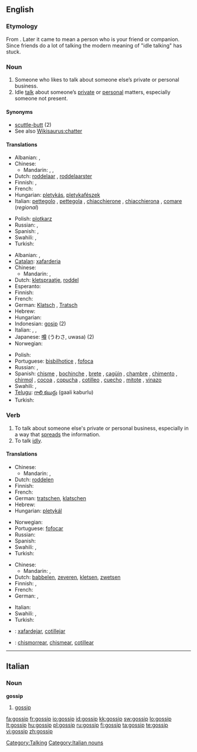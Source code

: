 {{wikipedia|dab=gossip (disambiguation)|gossip}}
==English==

===Etymology===
From {{etyl|ang}} {{term|godsibb|lang=ang||godparent}}. Later it came to mean a person who is your friend or companion. Since friends do a lot of talking the modern meaning of "idle talking" has stuck.

===Noun===
{{wikipedia}}
{{en-noun}}

# Someone who likes to talk about someone else’s private or personal business.
# Idle [[talk]] about someone’s [[private]] or [[personal]] matters, especially someone not present.

====Synonyms====
* [[scuttle-butt]] (2)
* See also [[Wikisaurus:chatter]]

====Translations====
{{trans-top|person}}
* Albanian: {{t-|sq|thashethemexhi|m|xs=Albanian}}, {{t+|sq|çuçurjar|m|xs=Albanian}}
* Chinese:
** Mandarin: {{t|zh|愛說閒話的人|sc=Hani}}, {{t|zh|爱说闲话的人|tr=ài shuō xiánhuà de rén|sc=Hani}}, {{t|zh|八卦的人|tr=bāguà de rén|sc=Hani}}
* Dutch: [[roddelaar]] {{m}}, [[roddelaarster]] {{f}}
* Finnish: {{t|fi|juoruilija}},  {{t|fi|juorukello}}
* French: {{t+|fr|commère|f}}
* Hungarian: [[pletykás]], [[pletykafészek]]
* Italian: [[pettegolo]] {{m}},  [[pettegola]] {{f}}, [[chiacchierone]] {{m}}, [[chiacchierona]] {{f}}, [[comare]] {{f}} (''regional'')
{{trans-mid}}
* Polish: [[plotkarz]] {{m}}
* Russian: {{t|ru|сплетник|m|sc=Cyrl|tr=spl'étnik}}, {{t|ru|сплетница|m|sc=Cyrl|tr=spl'étnica}}
* Spanish: {{t|es|chismoso|m}}, {{t|es|copuchento|m}}
* Swahili: {{t+|sw|tetesi|xs=Swahili}},  {{t+|sw|fitina|xs=Swahili}}
* Turkish: {{t|tr|dedikoducu}}
{{trans-bottom}}

{{trans-top|idle talk}}
* Albanian: {{t-|sq|thashetheme|f|xs=Albanian}}, {{t+|sq|çuçurimë|f|xs=Albanian}}
* [[Catalan]]: [[xafarderia]] {{f}}
* Chinese:
** Mandarin: {{t|zh|閒話|sc=Hani}}, {{t|zh|闲话|tr=xiánhuá|sc=Hani}}
* Dutch: [[kletspraatje]], [[roddel]]
* Esperanto: {{t-|eo|klaĉo|xs=Esperanto}}
* Finnish: {{t-|fi|juoru}}
* French: {{t+|fr|commérage}}
* German: [[Klatsch]] {{m}}, [[Tratsch]] {{m}}
* Hebrew: {{t-|he|רכילות|f|tr=rehilut|sc=Hebr}}
* Hungarian: {{t+|hu|pletyka}}
* Indonesian: [[gosip]] (2)
* Italian: {{t+|it|pettegolezzo|m}}, {{t-|it|chiacchera|f}}, {{t+|it|diceria|f}}
* Japanese: [[噂]] (うわさ, uwasa) (2)
* Norwegian: {{t|no|sladder|n}}
{{trans-mid}}
* Polish: {{t+|pl|plotka|f}}
* Portuguese: [[bisbilhotice]] {{f}},  [[fofoca]] {{f}} {{italbrac|Brazil}}
* Russian: {{t|ru|сплетни|f|p||sc=Cyrl|tr=spl'étni}}, {{t|ru|слухи|m|p|sc=Cyrl|tr=slúxi}}
* Spanish: [[chisme]] {{m}} {{italbrac|especially Latin America}}, [[bochinche]] {{m}} {{italbrac|Colombian Atlantic Coast|Dominican Republic|Panama|Puerto Rico - colloquial}}, [[brete]] {{f}} {{italbrac|Cuba|colloquial}},   [[cagüín]] {{m}} {{italbrac|Chile|colloquial}}, [[chambre]] {{m}} {{italbrac|El Salvador|Honduras - colloquial}},  [[chimento]] {{m}} {{italbrac|Argentina|Uruguay - colloquial}}, [[chirmol]] {{m}} {{italbrac|Guatemala|colloquial}}, [[cocoa]] {{f}} {{italbrac|Panama|colloquial}},  [[copucha]] {{f}} {{italbrac|Chile|colloquial}},  [[cotilleo]] {{m}} {{italbrac|Spain}}, [[cuecho]] {{m}} {{italbrac|Nicaragua|colloquial}}, [[mitote]] {{m}} {{italbrac|Mexico|colloquial}}, [[vinazo]] {{m}} {{italbrac|Costa Rica|colloquial}}
* Swahili: {{t+|sw|tetesi|xs=Swahili}},  {{t+|sw|fitina|xs=Swahili}}
* [[Telugu]]: [[గాలి కబుర్లు]] (gaali kaburlu)
* Turkish: {{t|tr|dedikodu}}
{{trans-bottom}}

===Verb===
{{en-verb|gossips|'''[[gossiping]]''' ''or'' '''[[gossipping]]'''|'''[[gossiped]]''' ''or'' '''[[gossipped]]'''}}

# To talk about someone else's private or personal business, especially in a way that [[spread]]s the information.
# To talk [[idly]].

====Translations====
{{trans-top|to talk about someone else's private or personal business}}
* Chinese:
** Mandarin: {{t|zh|說閒話|sc=Hani}}, {{t|zh|说闲话|tr=shuō xiánhuà|sc=Hani}}
* Dutch: [[roddelen]]
* Finnish: {{t-|fi|juoruta}}
* French: {{t+|fr|commérer}}
* German: [[tratschen]], [[klatschen]]
* Hebrew: {{t-|he|לרכל|sc=Hebr}}
* Hungarian: [[pletykál]]
{{trans-mid}}
* Norwegian: {{t|no|sladre}}
* Portuguese: [[fofocar]] {{qualifier|Brazil}}
* Russian: {{t|ru|сплетничать|sc=Cyrl|tr=spl'étničat'}} {{impf}}
* Spanish: {{t-|es|chismear}}
* Swahili: {{t+|sw|fakachi|xs=Swahili}},  {{t+|sw|fitina|xs=Swahili}}
* Turkish: {{t|tr|dedikodu yapmak}}
{{trans-bottom}}

{{trans-top|to talk idly}}
* Chinese:
** Mandarin: {{t|zh|說閒聊|sc=Hani}}, {{t|zh|说闲聊|tr=shuō xiánliáo|sc=Hani}}
* Dutch: [[babbelen]], [[zeveren]], [[kletsen]], [[zwetsen]]
* Finnish: {{t|fi|jutella}},  {{t|fi|juoruilla}}
* French: {{t+|fr|bavarder}}
* German: {{t+|de|klatschen}}, {{t+|de|schwatzen}}
{{trans-mid}}
* Italian: {{t|it|chiaccherare}}
* Swahili: {{t+|sw|fakachi|xs=Swahili}},  {{t+|sw|fitina|xs=Swahili}}
* Turkish: {{t|tr|çene çalmak}}
{{trans-bottom}}

{{checktrans-top}}
* {{ttbc|Catalan}}: [[xafardejar]], [[cotillejar]]
* {{ttbc|Spanish}}: [[chismorrear]], [[chismear]], [[cotillear]]
{{checktrans-bottom}}

[[Category:Talking]]

----

==Italian==

===Noun===
'''gossip''' {{m|inv}}

# [[#English|gossip]]

[[Category:Italian nouns]]

[[fa:gossip]]
[[fr:gossip]]
[[io:gossip]]
[[id:gossip]]
[[kk:gossip]]
[[sw:gossip]]
[[lo:gossip]]
[[lt:gossip]]
[[hu:gossip]]
[[pl:gossip]]
[[ru:gossip]]
[[fi:gossip]]
[[ta:gossip]]
[[te:gossip]]
[[vi:gossip]]
[[zh:gossip]]